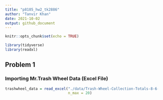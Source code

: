 ```yaml
---
title: "p8105_hw2_tk2886"
author: "Tanvir Khan"
date: 2021-10-02
output: github_document
---
```


```r
knitr::opts_chunk$set(echo = TRUE)

library(tidyverse)
library(readxl)
```

## Problem 1 
### Importing Mr.Trash Wheel Data (Excel File)

```r
trashwheel_data = read_excel("./data/Trash-Wheel-Collection-Totals-8-6-19.xlsx", 
                             n_max = 20)
```

